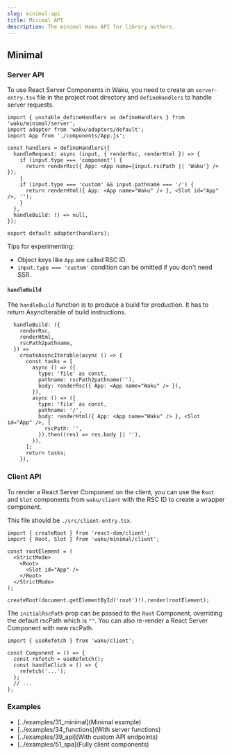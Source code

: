 ```yaml
---
slug: minimal-api
title: Minimal API
description: The minimal Waku API for library authors.
---
```


## Minimal

### Server API

To use React Server Components in Waku, you need to create an `server-entry.tsx` file in the project root directory and `defineHandlers` to handle server requests.

```tsx
import { unstable_defineHandlers as defineHandlers } from 'waku/minimal/server';
import adapter from 'waku/adapters/default';
import App from './components/App.js';

const handlers = defineHandlers({
  handleRequest: async (input, { renderRsc, renderHtml }) => {
    if (input.type === 'component') {
      return renderRsc({ App: <App name={input.rscPath || 'Waku'} /> });
    }
    if (input.type === 'custom' && input.pathname === '/') {
      return renderHtml({ App: <App name="Waku" /> }, <Slot id="App" />, '');
    }
  },
  handleBuild: () => null,
});

export default adapter(handlers);
```

Tips for experimenting:

- Object keys like `App` are called RSC ID.
- `input.type === 'custom'` condition can be omitted if you don't need SSR.

#### `handleBuild`

The `handleBuild` function is to produce a build for production.
It has to return AsyncIterable of build instructions.

```tsx
  handleBuild: ({
    renderRsc,
    renderHtml,
    rscPath2pathname,
  }) =>
    createAsyncIterable(async () => {
      const tasks = [
        async () => ({
          type: 'file' as const,
          pathname: rscPath2pathname(''),
          body: renderRsc({ App: <App name="Waku" /> }),
        }),
        async () => ({
          type: 'file' as const,
          pathname: '/',
          body: renderHtml({ App: <App name="Waku" /> }, <Slot id="App" />, {
            rscPath: '',
          }).then((res) => res.body || ''),
        }),
      ];
      return tasks;
    }),
```

### Client API

To render a React Server Component on the client, you can use the `Root` and `Slot` components from `waku/client` with the RSC ID to create a wrapper component.

This file should be `./src/client-entry.tsx`.

```tsx
import { createRoot } from 'react-dom/client';
import { Root, Slot } from 'waku/minimal/client';

const rootElement = (
  <StrictMode>
    <Root>
      <Slot id="App" />
    </Root>
  </StrictMode>
);

createRoot(document.getElementById('root')!).render(rootElement);
```

The `initialRscPath` prop can be passed to the `Root` Component, overriding the default rscPath which is `""`. You can also re-render a React Server Component with new rscPath.

```tsx
import { useRefetch } from 'waku/client';

const Component = () => {
  const refetch = useRefetch();
  const handleClick = () => {
    refetch('...');
  };
  // ...
};
```

### Examples

- [../examples/31_minimal](Minimal example)
- [../examples/34_functions](With server functions)
- [../examples/39_api](With custom API endpoints)
- [../examples/51_spa](Fully client components)
